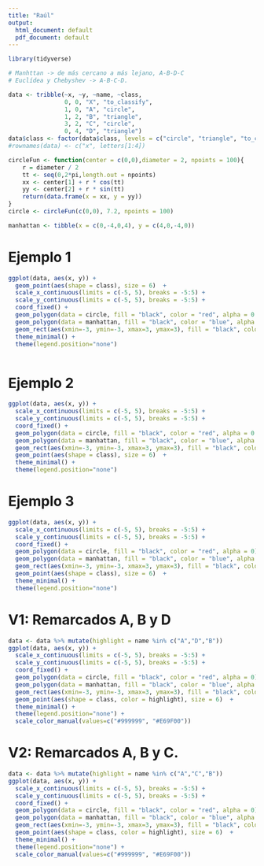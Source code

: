 ```yaml
---
title: "Raúl"
output:
  html_document: default
  pdf_document: default
---
```


```r
library(tidyverse)
```


```r
# Manhttan -> de más cercano a más lejano, A-B-D-C
# Euclídea y Chebyshev -> A-B-C-D.

data <- tribble(~x, ~y, ~name, ~class,
                0, 0, "X", "to_classify",
                1, 0, "A", "circle",
                1, 2, "B", "triangle",
                3, 2, "C", "circle",
                0, 4, "D", "triangle")
data$class <- factor(data$class, levels = c("circle", "triangle", "to_classify"))
#rownames(data) <- c("x", letters[1:4])

```

```r
circleFun <- function(center = c(0,0),diameter = 2, npoints = 100){
    r = diameter / 2
    tt <- seq(0,2*pi,length.out = npoints)
    xx <- center[1] + r * cos(tt)
    yy <- center[2] + r * sin(tt)
    return(data.frame(x = xx, y = yy))
}
circle <- circleFun(c(0,0), 7.2, npoints = 100)
```

```r
manhattan <- tibble(x = c(0,-4,0,4), y = c(4,0,-4,0))
```

# Ejemplo 1

```r
ggplot(data, aes(x, y)) + 
  geom_point(aes(shape = class), size = 6)  +
  scale_x_continuous(limits = c(-5, 5), breaks = -5:5) +
  scale_y_continuous(limits = c(-5, 5), breaks = -5:5) +
  coord_fixed() +
  geom_polygon(data = circle, fill = "black", color = "red", alpha = 0.05) +
  geom_polygon(data = manhattan, fill = "black", color = "blue", alpha = 0.05) +
  geom_rect(aes(xmin=-3, ymin=-3, xmax=3, ymax=3), fill = "black", color="green", alpha=0.01) +
  theme_minimal() +
  theme(legend.position="none")
  
```

# Ejemplo 2

```r
ggplot(data, aes(x, y)) + 
  scale_x_continuous(limits = c(-5, 5), breaks = -5:5) +
  scale_y_continuous(limits = c(-5, 5), breaks = -5:5) +
  coord_fixed() +
  geom_polygon(data = circle, fill = "black", color = "red", alpha = 0.05) +
  geom_polygon(data = manhattan, fill = "black", color = "blue", alpha = 0.05) +
  geom_rect(aes(xmin=-3, ymin=-3, xmax=3, ymax=3), fill = "black", color="green", alpha=0.01) +
  geom_point(aes(shape = class), size = 6)  +
  theme_minimal() +
  theme(legend.position="none")
```

# Ejemplo 3

```r
ggplot(data, aes(x, y)) + 
  scale_x_continuous(limits = c(-5, 5), breaks = -5:5) +
  scale_y_continuous(limits = c(-5, 5), breaks = -5:5) +
  coord_fixed() +
  geom_polygon(data = circle, fill = "black", color = "red", alpha = 0) +
  geom_polygon(data = manhattan, fill = "black", color = "blue", alpha = 0) +
  geom_rect(aes(xmin=-3, ymin=-3, xmax=3, ymax=3), fill = "black", color="green", alpha=0) +
  geom_point(aes(shape = class), size = 6)  +
  theme_minimal() +
  theme(legend.position="none")
```

# V1: Remarcados A, B y D

```r
data <- data %>% mutate(highlight = name %in% c("A","D","B"))
ggplot(data, aes(x, y)) + 
  scale_x_continuous(limits = c(-5, 5), breaks = -5:5) +
  scale_y_continuous(limits = c(-5, 5), breaks = -5:5) +
  coord_fixed() +
  geom_polygon(data = circle, fill = "black", color = "red", alpha = 0) +
  geom_polygon(data = manhattan, fill = "black", color = "blue", alpha = 0) +
  geom_rect(aes(xmin=-3, ymin=-3, xmax=3, ymax=3), fill = "black", color="green", alpha=0) +
  geom_point(aes(shape = class, color = highlight), size = 6)  +
  theme_minimal() +
  theme(legend.position="none") + 
  scale_color_manual(values=c("#999999", "#E69F00"))
```

# V2: Remarcados A, B y C. 

```r
data <- data %>% mutate(highlight = name %in% c("A","C","B"))
ggplot(data, aes(x, y)) + 
  scale_x_continuous(limits = c(-5, 5), breaks = -5:5) +
  scale_y_continuous(limits = c(-5, 5), breaks = -5:5) +
  coord_fixed() +
  geom_polygon(data = circle, fill = "black", color = "red", alpha = 0) +
  geom_polygon(data = manhattan, fill = "black", color = "blue", alpha = 0) +
  geom_rect(aes(xmin=-3, ymin=-3, xmax=3, ymax=3), fill = "black", color="green", alpha=0) +
  geom_point(aes(shape = class, color = highlight), size = 6)  +
  theme_minimal() +
  theme(legend.position="none") + 
  scale_color_manual(values=c("#999999", "#E69F00"))
```